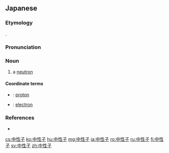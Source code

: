 ==Japanese==
{{wikipedia|lang=ja}}
{{ja-kanjitab|ちゅう|せい|し|yomi=o}}

===Etymology===
{{suffix|中性|tr1=chūsei|t1=neutrality|子|tr2=shi|t2=small thing, particle|lang=ja|sort=ちゅうせいし}}.

===Pronunciation===
{{ja-pron|acc=3|y=ko|ちゅうせいし}}

===Noun===
{{ja-noun|ちゅうせいし}}

# {{lb|ja|particle|sort=ちゅうせいし}} a [[neutron]]

====Coordinate terms====
* {{ja-r|陽子|ようし}}: [[proton]]
* {{ja-r|電子|でんし}}: [[electron]]

===References===
* {{R:Kojien}}

[[cs:中性子]]
[[ko:中性子]]
[[hu:中性子]]
[[mg:中性子]]
[[ja:中性子]]
[[ro:中性子]]
[[ru:中性子]]
[[fi:中性子]]
[[sv:中性子]]
[[zh:中性子]]